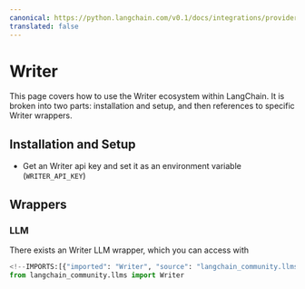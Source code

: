 ```yaml
---
canonical: https://python.langchain.com/v0.1/docs/integrations/providers/writer
translated: false
---
```


# Writer

This page covers how to use the Writer ecosystem within LangChain.
It is broken into two parts: installation and setup, and then references to specific Writer wrappers.

## Installation and Setup

- Get an Writer api key and set it as an environment variable (`WRITER_API_KEY`)

## Wrappers

### LLM

There exists an Writer LLM wrapper, which you can access with

```python
<!--IMPORTS:[{"imported": "Writer", "source": "langchain_community.llms", "docs": "https://api.python.langchain.com/en/latest/llms/langchain_community.llms.writer.Writer.html", "title": "Writer"}]-->
from langchain_community.llms import Writer
```